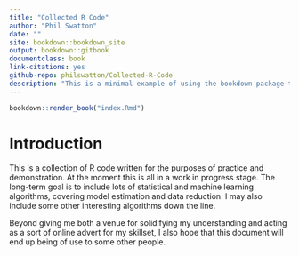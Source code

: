 ```yaml
--- 
title: "Collected R Code"
author: "Phil Swatton"
date: ""
site: bookdown::bookdown_site
output: bookdown::gitbook
documentclass: book
link-citations: yes
github-repo: philswatton/Collected-R-Code
description: "This is a minimal example of using the bookdown package to write a book. The output format for this example is bookdown::gitbook."
---
```


```r

bookdown::render_book("index.Rmd")

```

# Introduction

This is a collection of R code written for the purposes of practice and demonstration. At the moment this is all in a work in progress stage. The long-term goal is to include lots of statistical and machine learning algorithms, covering model estimation and data reduction. I may also include some other interesting algorithms down the line.

Beyond giving me both a venue for solidifying my understanding and acting as a sort of online advert for my skillset, I also hope that this document will end up being of use to some other people.

